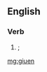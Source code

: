 {{also|giüen}}
==English==

===Verb===
{{head|en|past participle}}

# {{past participle of|giue|lang=en|nodot=1}}; {{obsolete spelling of|given|lang=en|nocap=1}}

[[mg:giuen]]